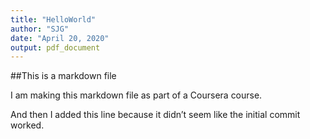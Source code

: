 ```yaml
---
title: "HelloWorld"
author: "SJG"
date: "April 20, 2020"
output: pdf_document
---
```


##This is a markdown file

I am making this markdown file as part of a Coursera course.

And then I added this line because it didn't seem like the initial commit worked.